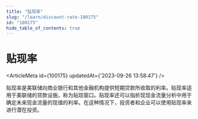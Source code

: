```yaml
---
title: "贴现率"
slug: "/learn/discount-rate-100175"
id: "100175"
hide_table_of_contents: true
---
```



# 贴现率

<ArticleMeta id={100175} updatedAt={'2023-09-26 13:58:47'} />
<div className='border-solid border-b border-t-0 my-4 border-[var(--ifm-color-gray-300)]' />

贴现率是美联储向商业银行和其他金融机构提供短期贷款所收取的利率。贴现率适用于美联储的贷款设施，称为贴现窗口。贴现率还可以指折现现金流量分析中用于确定未来现金流量的现值的利率。在这种情况下，投资者和企业可以使用贴现率来进行潜在投资。

